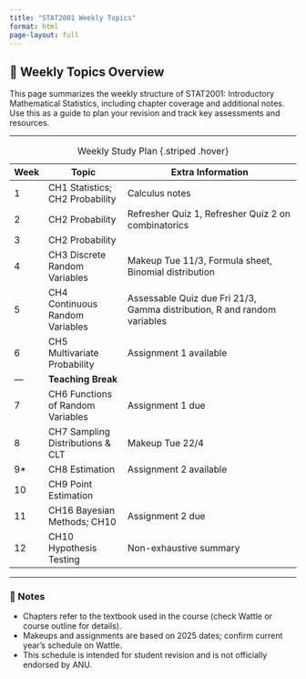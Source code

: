 ```yaml
---
title: "STAT2001 Weekly Topics"
format: html
page-layout: full
---
```


## 📘 Weekly Topics Overview

This page summarizes the weekly structure of STAT2001: Introductory Mathematical Statistics, including chapter coverage and additional notes. Use this as a guide to plan your revision and track key assessments and resources.

---

| **Week** | **Topic**                              | **Extra Information**                                                                 |
|----------|----------------------------------------|----------------------------------------------------------------------------------------|
| 1        | CH1 Statistics; CH2 Probability        | Calculus notes                                                                        |
| 2        | CH2 Probability                        | Refresher Quiz 1, Refresher Quiz 2 on combinatorics                                   |
| 3        | CH2 Probability                        |                                                                                        |
| 4        | CH3 Discrete Random Variables          | Makeup Tue 11/3, Formula sheet, Binomial distribution                                  |
| 5        | CH4 Continuous Random Variables        | Assessable Quiz due Fri 21/3, Gamma distribution, R and random variables               |
| 6        | CH5 Multivariate Probability           | Assignment 1 available                                                                 |
| —        | **Teaching Break**                     |                                                                                        |
| 7        | CH6 Functions of Random Variables      | Assignment 1 due                                                                       |
| 8        | CH7 Sampling Distributions & CLT       | Makeup Tue 22/4                                                                        |
| 9*       | CH8 Estimation                         | Assignment 2 available                                                                 |
| 10      | CH9 Point Estimation                   |                                                                                        |
| 11      | CH16 Bayesian Methods; CH10            | Assignment 2 due                                                                       |
| 12      | CH10 Hypothesis Testing                | Non-exhaustive summary                                                                 |

: Weekly Study Plan {.striped .hover}

---

### 📌 Notes

- Chapters refer to the textbook used in the course (check Wattle or course outline for details).
- Makeups and assignments are based on 2025 dates; confirm current year’s schedule on Wattle.
- This schedule is intended for student revision and is not officially endorsed by ANU.



